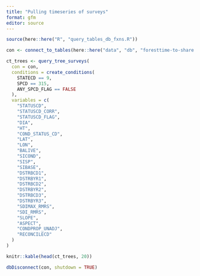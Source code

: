 ```yaml
---
title: "Pulling timeseries of surveys"
format: gfm
editor: source
---
```


```r

source(here::here("R", "query_tables_db_fxns.R"))

con <- connect_to_tables(here::here("data", "db", "foresttime-to-share.duckdb"))

```

```r

ct_trees <- query_tree_surveys(
  con = con,
  conditions = create_conditions(
    STATECD == 9,
    SPCD == 315,
    ANY_SPCD_FLAG == FALSE
  ),
  variables = c(
    "STATUSCD",
    "STATUSCD_CORR",
    "STATUSCD_FLAG",
    "DIA",
    "HT",
    "COND_STATUS_CD",
    "LAT",
    "LON",
    "BALIVE",
    "SICOND",
    "SISP",
    "SIBASE",
    "DSTRBCD1",
    "DSTRBYR1",
    "DSTRBCD2",
    "DSTRBYR2",
    "DSTRBCD3",
    "DSTRBYR3",
    "SDIMAX_RMRS",
    "SDI_RMRS",
    "SLOPE",
    "ASPECT",
    "CONDPROP_UNADJ",
    "RECONCILECD"
  )
)

knitr::kable(head(ct_trees, 20))

```

```r

dbDisconnect(con, shutdown = TRUE)

```